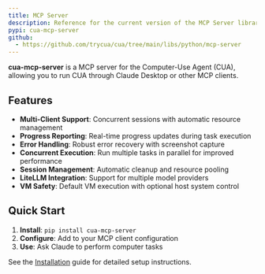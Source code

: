 ```yaml
---
title: MCP Server
description: Reference for the current version of the MCP Server library.
pypi: cua-mcp-server
github:
  - https://github.com/trycua/cua/tree/main/libs/python/mcp-server
---
```


**cua-mcp-server** is a MCP server for the Computer-Use Agent (CUA), allowing you to run CUA through Claude Desktop or other MCP clients.

## Features

- **Multi-Client Support**: Concurrent sessions with automatic resource management
- **Progress Reporting**: Real-time progress updates during task execution
- **Error Handling**: Robust error recovery with screenshot capture
- **Concurrent Execution**: Run multiple tasks in parallel for improved performance
- **Session Management**: Automatic cleanup and resource pooling
- **LiteLLM Integration**: Support for multiple model providers
- **VM Safety**: Default VM execution with optional host system control

## Quick Start

1. **Install**: `pip install cua-mcp-server`
2. **Configure**: Add to your MCP client configuration
3. **Use**: Ask Claude to perform computer tasks

See the [Installation](/docs/libraries/mcp-server/installation) guide for detailed setup instructions.
